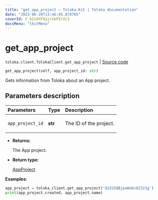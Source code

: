 ```yaml
---
title: "get_app_project — Toloka-Kit | Toloka documentation"
date: "2023-06-20T13:46:45.878765"
coverId: F_bIcOYF9yjrxkPZrXc3
docsMenu: "tkitMenu"
---
```


# get_app_project

`toloka.client.TolokaClient.get_app_project` | [Source code](https://github.com/Toloka/toloka-kit/blob/v1.2.0/src/client/__init__.py#L3777)

```python
get_app_project(self, app_project_id: str)
```

Gets information from Toloka about an App project.

## Parameters description

| Parameters | Type | Description |
| :----------| :----| :-----------|
`app_project_id`|**str**|<p>The ID of the project.</p>

* **Returns:**

  The App project.

* **Return type:**

  [AppProject](/docs/toloka-kit/reference/toloka.client.app.AppProject)

**Examples:**

```python
app_project = toloka_client.get_app_project('Q2d15QBjpwWuDz8Z321g')
print(app_project.created, app_project.name)
```